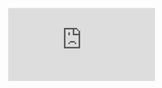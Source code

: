 
<div style={{ position: 'relative', paddingBottom: '57.692307692307686%', height: '0' }}>
  <iframe
    src="https://www.loom.com/embed/21a5ce22d93146499b3c7285416ff31a"
    frameBorder="0"
    webkitallowfullscreen="true"
    mozallowfullscreen="true"
    allowFullScreen="true"
    style={{ position: 'absolute', top: '0', left: '0', width: '100%', height: '100%' }}
  />
</div>
